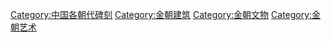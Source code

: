 [[Category:中国各朝代碑刻|Category:中国各朝代碑刻]]
[[Category:金朝建筑|Category:金朝建筑]]
[[Category:金朝文物|Category:金朝文物]]
[[Category:金朝艺术|Category:金朝艺术]]